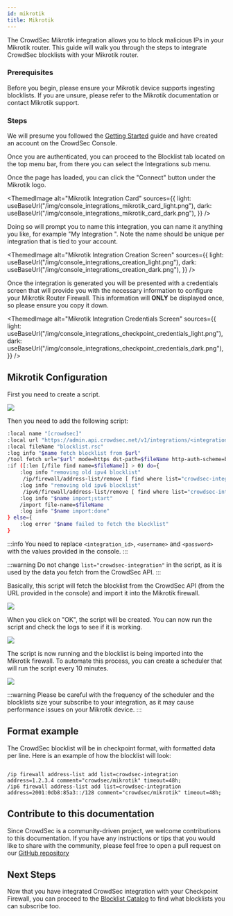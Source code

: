 ```yaml
---
id: mikrotik
title: Mikrotik
---
```



The CrowdSec Mikrotik integration allows you to block malicious IPs in your Mikrotik router. This guide will walk you through the steps to integrate CrowdSec blocklists with your Mikrotik router.

### Prerequisites

Before you begin, please ensure your Mikrotik device supports ingesting blocklists. If you are unsure, please refer to the Mikrotik documentation or contact Mikrotik support.

### Steps

We will presume you followed the [Getting Started](integrations/intro.mdx) guide and have created an account on the CrowdSec Console.

Once you are authenticated, you can proceed to the Blocklist tab located on the top menu bar, from there you can select the Integrations sub menu.

Once the page has loaded, you can click the "Connect" button under the Mikrotik logo.

<ThemedImage
    alt="Mikrotik Integration Card"
    sources={{
        light: useBaseUrl("/img/console_integrations_mikrotik_card_light.png"),
        dark: useBaseUrl("/img/console_integrations_mikrotik_card_dark.png"),
    }}
/>

Doing so will prompt you to name this integration, you can name it anything you like, for example "My Integration ". Note the name should be unique per integration that is tied to your account.

<ThemedImage
    alt="Mikrotik Integration Creation Screen"
    sources={{
        light: useBaseUrl("/img/console_integrations_creation_light.png"),
        dark: useBaseUrl("/img/console_integrations_creation_dark.png"),
    }}
/>

Once the integration is generated you will be presented with a credentials screen that will provide you with the necessary information to configure your Mikrotik Router Firewall. This information will **ONLY** be displayed once, so please ensure you copy it down.

<ThemedImage
    alt="Mikrotik Integration Credentials Screen"
    sources={{
        light: useBaseUrl("/img/console_integrations_checkpoint_credentials_light.png"),
        dark: useBaseUrl("/img/console_integrations_checkpoint_credentials_dark.png"),
    }}
/>

## Mikrotik Configuration

First you need to create a script.

![](/img/mikrotik_1.gif)

Then you need to add the following script:

```bash
:local name "[crowdsec]"
:local url "https://admin.api.crowdsec.net/v1/integrations/<integration_id>/content"
:local fileName "blocklist.rsc"
:log info "$name fetch blocklist from $url"
/tool fetch url="$url" mode=https dst-path=$fileName http-auth-scheme=basic user="<username>" password="<password>" idle-timeout="30s"
:if ([:len [/file find name=$fileName]] > 0) do={
    :log info "removing old ipv4 blocklist"
     /ip/firewall/address-list/remove [ find where list="crowdsec-integration" ];
    :log info "removing old ipv6 blocklist"
     /ipv6/firewall/address-list/remove [ find where list="crowdsec-integration" ];
    :log info "$name import;start"
    /import file-name=$fileName
    :log info "$name import:done"
} else={
    :log error "$name failed to fetch the blocklist"
}
```

:::info
You need to replace `<integration_id>`, `<username>` and `<password>` with the values provided in the console.
:::

:::warning
Do not change `list="crowdsec-integration"` in the script, as it is used by the data you fetch from the CrowdSec API.
:::

Basically, this script will fetch the blocklist from the CrowdSec API (from the URL provided in the console) and import it into the Mikrotik firewall.

![](/img/mikrotik_2.gif)

When you click on "OK", the script will be created. You can now run the script and check the logs to see if it is working.

![](/img/mikrotik_3.gif)

The script is now running and the blocklist is being imported into the Mikrotik firewall. To automate this process, you can create a scheduler that will run the script every 10 minutes.

![](/img/mikrotik_4.gif)

:::warning
Please be careful with the frequency of the scheduler and the blocklists size your subscribe to your integration, as it may cause performance issues on your Mikrotik device.
:::

## Format example

The CrowdSec blocklist will be in checkpoint format, with formatted data per line. Here is an example of how the blocklist will look:

```

/ip firewall address-list add list=crowdsec-integration address=1.2.3.4 comment="crowdsec/mikrotik" timeout=48h;
/ip6 firewall address-list add list=crowdsec-integration address=2001:0db8:85a3::/128 comment="crowdsec/mikrotik" timeout=48h;
```

## Contribute to this documentation

Since CrowdSec is a community-driven project, we welcome contributions to this documentation. If you have any instructions or tips that you would like to share with the community, please feel free to open a pull request on our [GitHub repository](https://github.com/crowdsecurity/crowdsec-docs)

## Next Steps

Now that you have integrated CrowdSec integration with your Checkpoint Firewall, you can proceed to the [Blocklist Catalog](console/blocklists/catalog.md) to find what blocklists you can subscribe too. 

